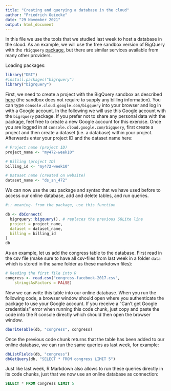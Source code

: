 ```yaml
---
title: "Creating and querying a database in the cloud"
author: "Friedrich Geiecke"
date: "29 November 2021"
output: html_document
---
```


In this file we use the tools that we studied last week to host a database in the cloud. As an example, we will use the free sandbox version of BigQuery with the `rbigquery` [package](https://bigrquery.r-dbi.org/), but there are similar services available from many other providers.

Loading packages:

```r
library("DBI")
#install.packages("bigrquery")
library("bigrquery")
```

First, we need to create a project with the BigQuery sandbox as described [here](https://cloud.google.com/bigquery/docs/sandbox) (the sandbox does not require to supply any billing information). You can type `console.cloud.google.com/bigquery` into your browser and log in with a Google account. In the following we will use this Google account with the `bigrquery` package. If you prefer not to share any personal data with the package, feel free to create a new Google account for this exercise. Once you are logged in at `console.cloud.google.com/bigquery`, first create a project and then create a dataset (i.e. a database) within your project. Afterwards enter your project ID and the dataset name here:

```r
# Project name (project ID)
project_name <- "my472-week10"

# Billing (project ID)
billing_id <- "my472-week10"

# Dataset name (created on website)
dataset_name <- "ds_sn_472"
```

We can now use the `DBI` package and syntax that we have used before to access our online database, add and delete tables, and run queries.

```r
#:: meaning- from the package, use this function

db <- dbConnect(
  bigrquery::bigquery(), # replaces the previous SQLite line 
  project = project_name,
  dataset = dataset_name,
  billing = billing_id
)
db
```

As an example, let us add the congress table to the database. First read in the csv file (make sure to have all csv-files from last week in a folder `data` which is stored in the same folder as these markdown files):

```r
# Reading the first file into R
congress <- read.csv("congress-facebook-2017.csv",
	stringsAsFactors = FALSE)

```

Now we can write this table into our online database. When you run the following code, a browser window should open where you authenticate the package to use your Google account. If you receive a "Can't get Google credentials" error when running this code chunk, just copy and paste the code into the R console directly which should then open the browser window.

```r
dbWriteTable(db, "congress", congress)
```

Once the previous code chunk returns that the table has been added to our online database, we can run the same queries as last week, for example:

```r
dbListFields(db, "congress")
dbGetQuery(db, "SELECT * FROM congress LIMIT 5")
```

Just like last week, R Markdown also allows to run these queries directly in its code chunks, just that we now use an online database as connection:

```sql
SELECT * FROM congress LIMIT 5
```


